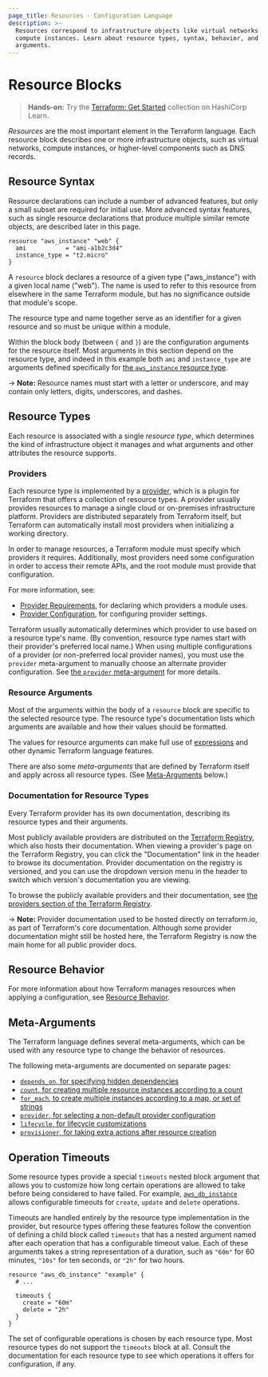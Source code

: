 ```yaml
---
page_title: Resources - Configuration Language
description: >-
  Resources correspond to infrastructure objects like virtual networks or
  compute instances. Learn about resource types, syntax, behavior, and
  arguments.
---
```


# Resource Blocks

> **Hands-on:** Try the [Terraform: Get Started](https://learn.hashicorp.com/collections/terraform/aws-get-started?utm_source=WEBSITE&utm_medium=WEB_IO&utm_offer=ARTICLE_PAGE&utm_content=DOCS) collection on HashiCorp Learn.

_Resources_ are the most important element in the Terraform language.
Each resource block describes one or more infrastructure objects, such
as virtual networks, compute instances, or higher-level components such
as DNS records.

## Resource Syntax

Resource declarations can include a number of advanced features, but only
a small subset are required for initial use. More advanced syntax features,
such as single resource declarations that produce multiple similar remote
objects, are described later in this page.

```hcl
resource "aws_instance" "web" {
  ami           = "ami-a1b2c3d4"
  instance_type = "t2.micro"
}
```

A `resource` block declares a resource of a given type ("aws_instance")
with a given local name ("web"). The name is used to refer to this resource
from elsewhere in the same Terraform module, but has no significance outside
that module's scope.

The resource type and name together serve as an identifier for a given
resource and so must be unique within a module.

Within the block body (between `{` and `}`) are the configuration arguments
for the resource itself. Most arguments in this section depend on the
resource type, and indeed in this example both `ami` and `instance_type` are
arguments defined specifically for [the `aws_instance` resource type](https://registry.terraform.io/providers/hashicorp/aws/latest/docs/resources/instance).

-> **Note:** Resource names must start with a letter or underscore, and may
contain only letters, digits, underscores, and dashes.

## Resource Types

Each resource is associated with a single _resource type_, which determines
the kind of infrastructure object it manages and what arguments and other
attributes the resource supports.

### Providers

Each resource type is implemented by a [provider](/language/providers/requirements),
which is a plugin for Terraform that offers a collection of resource types. A
provider usually provides resources to manage a single cloud or on-premises
infrastructure platform. Providers are distributed separately from Terraform
itself, but Terraform can automatically install most providers when initializing
a working directory.

In order to manage resources, a Terraform module must specify which providers it
requires. Additionally, most providers need some configuration in order to
access their remote APIs, and the root module must provide that configuration.

For more information, see:

- [Provider Requirements](/language/providers/requirements), for declaring which
  providers a module uses.
- [Provider Configuration](/language/providers/configuration), for configuring provider settings.

Terraform usually automatically determines which provider to use based on a
resource type's name. (By convention, resource type names start with their
provider's preferred local name.) When using multiple configurations of a
provider (or non-preferred local provider names), you must use the `provider`
meta-argument to manually choose an alternate provider configuration. See
[the `provider` meta-argument](/language/meta-arguments/resource-provider) for more details.

### Resource Arguments

Most of the arguments within the body of a `resource` block are specific to the
selected resource type. The resource type's documentation lists which arguments
are available and how their values should be formatted.

The values for resource arguments can make full use of
[expressions](/language/expressions) and other dynamic Terraform
language features.

There are also some _meta-arguments_ that are defined by Terraform itself
and apply across all resource types. (See [Meta-Arguments](#meta-arguments) below.)

### Documentation for Resource Types

Every Terraform provider has its own documentation, describing its resource
types and their arguments.

Most publicly available providers are distributed on the
[Terraform Registry](https://registry.terraform.io/browse/providers), which also
hosts their documentation. When viewing a provider's page on the Terraform
Registry, you can click the "Documentation" link in the header to browse its
documentation. Provider documentation on the registry is versioned, and you can
use the dropdown version menu in the header to switch which version's
documentation you are viewing.

To browse the publicly available providers and their documentation, see
[the providers section of the Terraform Registry](https://registry.terraform.io/browse/providers).

-> **Note:** Provider documentation used to be hosted directly on terraform.io,
as part of Terraform's core documentation. Although some provider documentation
might still be hosted here, the Terraform Registry is now the main home for all
public provider docs.

## Resource Behavior

For more information about how Terraform manages resources when applying a
configuration, see
[Resource Behavior](/language/resources/behavior).

## Meta-Arguments

The Terraform language defines several meta-arguments, which can be used with
any resource type to change the behavior of resources.

The following meta-arguments are documented on separate pages:

- [`depends_on`, for specifying hidden dependencies](/language/meta-arguments/depends_on)
- [`count`, for creating multiple resource instances according to a count](/language/meta-arguments/count)
- [`for_each`, to create multiple instances according to a map, or set of strings](/language/meta-arguments/for_each)
- [`provider`, for selecting a non-default provider configuration](/language/meta-arguments/resource-provider)
- [`lifecycle`, for lifecycle customizations](/language/meta-arguments/lifecycle)
- [`provisioner`, for taking extra actions after resource creation](/language/resources/provisioners/syntax)

## Operation Timeouts

Some resource types provide a special `timeouts` nested block argument that
allows you to customize how long certain operations are allowed to take
before being considered to have failed.
For example, [`aws_db_instance`](https://registry.terraform.io/providers/hashicorp/aws/latest/docs/resources/db_instance)
allows configurable timeouts for `create`, `update` and `delete` operations.

Timeouts are handled entirely by the resource type implementation in the
provider, but resource types offering these features follow the convention
of defining a child block called `timeouts` that has a nested argument
named after each operation that has a configurable timeout value.
Each of these arguments takes a string representation of a duration, such
as `"60m"` for 60 minutes, `"10s"` for ten seconds, or `"2h"` for two hours.

```hcl
resource "aws_db_instance" "example" {
  # ...

  timeouts {
    create = "60m"
    delete = "2h"
  }
}
```

The set of configurable operations is chosen by each resource type. Most
resource types do not support the `timeouts` block at all. Consult the
documentation for each resource type to see which operations it offers
for configuration, if any.
